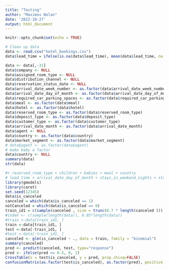---
title: "Testing"
author: "Maximos Nolan"
date: '2022-10-27'
output: html_document
---

```{r setup, include=FALSE}
knitr::opts_chunk$set(echo = TRUE)
```

```{r}
# Clean up data
data <- read.csv("hotel_bookings.csv")
data$lead_time = ifelse(is.na(data$lead_time), mean(data$lead_time, na.rm = TRUE), data$lead_time)

data <- data[,-31]
data$company <- NULL
data$assigned_room_type <- NULL
data$distribution_channel <- NULL
data$reservation_status_date <- NULL
data$arrival_date_week_number <- as.factor(data$arrival_date_week_number)
data$arrival_date_day_of_month <- as.factor(data$arrival_date_day_of_month)
data$required_car_parking_spaces <- as.factor(data$required_car_parking_spaces)
data$meal <- as.factor(data$meal)
data$hotel <- as.factor(data$hotel)
data$reserved_room_type <- as.factor(data$reserved_room_type)
data$deposit_type <- as.factor(data$deposit_type)
data$customer_type <- as.factor(data$customer_type)
data$arrival_date_month <- as.factor(data$arrival_date_month)
data$agent <- NULL
data$country <- as.factor(data$country)
data$market_segment <- as.factor(data$market_segment)
# data$agent <- as.factor(data$agent)
# make baby a factor
data$country <- NULL
summary(data)
str(data)

```

```{r}
#+ reserved_room_type + children + babies + meal + country
# lead_time + arrival_date_day_of_month + stays_in_weekend_nights + stays_in_week_nights + adults + children + babies + meal + country + market_segment + distribution_channel + is_repeated_guest + previous_cancellations +
library(gmodels)
library(caret)
set.seed(12345)
data$is_canceled
canceled = which(data$is_canceled == 1)
notCanceled = which(data$is_canceled == 0)
train_id1 = c(sample(canceled , size = trunc(0.7 * length(canceled ))),sample(notCanceled , size = trunc(0.7 * length(notCanceled ))))
#index <- c(sample(length(data)), 0.05*length(data))
#train <-data[train_id1, ]
train <-data[train_id1, ]
test <-data[-train_id1, ]
#test <-data[-train_id1, ]
canceled <- glm(is_canceled ~ ., data = train, family = "binomial")
summary(canceled)
pred <- predict(canceled, test, type="response")
pred <- ifelse(pred <= 0.5, 0, 1)
CrossTable(x = test$is_canceled, y = pred, prop.chisq=FALSE)
confusionMatrix(as.factor(test$is_canceled), as.factor(pred), positive = "1")
```


